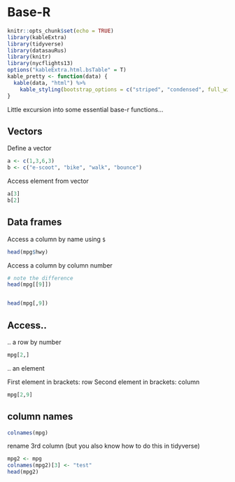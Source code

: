 # Base-R


```r
knitr::opts_chunk$set(echo = TRUE)
library(kableExtra)
library(tidyverse)
library(datasauRus)
library(knitr)
library(nycflights13)
options("kableExtra.html.bsTable" = T)
kable_pretty <- function(data) {
  kable(data, "html") %>%
    kable_styling(bootstrap_options = c("striped", "condensed", full_width=T, position = "center"), full_width=F)
}
```


Little excursion into some essential base-r functions...

## Vectors

Define a vector

```r
a <- c(1,3,6,3)
b <- c("e-scoot", "bike", "walk", "bounce")

```

Access element from vector

```r
a[3]
b[2]
```


## Data frames

Access a column by name using `$` 

```r
head(mpg$hwy)
```

Access a column by column number

<div class="columns-2">
```r
# note the difference
head(mpg[[9]]) 


head(mpg[,9])
```
<div>

## Access..

.. a row by number

```r
mpg[2,]
```

.. an element

First element in brackets: row
Second element in brackets: column

```r
mpg[2,9]
```

## column names

```r
colnames(mpg)
```

rename 3rd column (but you also know how to do this in tidyverse)

```r
mpg2 <- mpg
colnames(mpg2)[3] <- "test"
head(mpg2)
```
